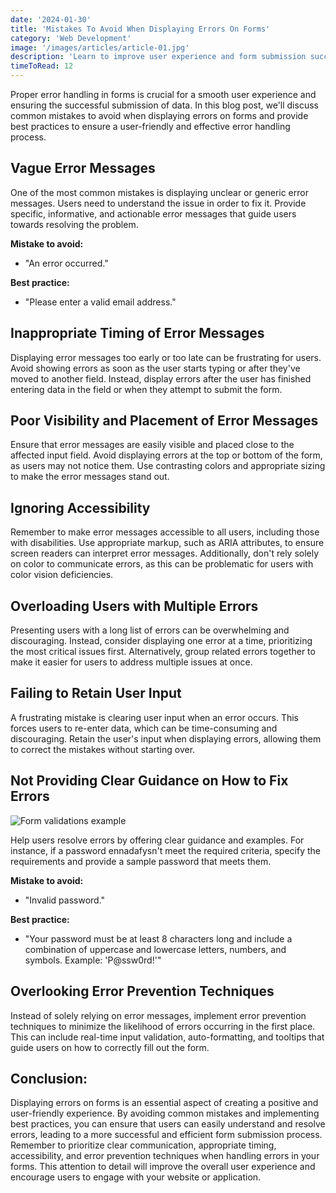 ```yaml
---
date: '2024-01-30'
title: 'Mistakes To Avoid When Displaying Errors On Forms'
category: 'Web Development'
image: '/images/articles/article-01.jpg'
description: 'Learn to improve user experience and form submission success by avoiding common mistakes and implementing best practices for displaying error messages on forms.'
timeToRead: 12
---
```


Proper error handling in forms is crucial for a smooth user experience and ensuring the successful submission of data. In this blog post, we'll discuss common mistakes to avoid when displaying errors on forms and provide best practices to ensure a user-friendly and effective error handling process.

## Vague Error Messages

One of the most common mistakes is displaying unclear or generic error messages. Users need to understand the issue in order to fix it. Provide specific, informative, and actionable error messages that guide users towards resolving the problem.

**Mistake to avoid:**

- "An error occurred."

**Best practice:**

- "Please enter a valid email address."

## Inappropriate Timing of Error Messages

Displaying error messages too early or too late can be frustrating for users. Avoid showing errors as soon as the user starts typing or after they've moved to another field. Instead, display errors after the user has finished entering data in the field or when they attempt to submit the form.

## Poor Visibility and Placement of Error Messages

Ensure that error messages are easily visible and placed close to the affected input field. Avoid displaying errors at the top or bottom of the form, as users may not notice them. Use contrasting colors and appropriate sizing to make the error messages stand out.

## Ignoring Accessibility

Remember to make error messages accessible to all users, including those with disabilities. Use appropriate markup, such as ARIA attributes, to ensure screen readers can interpret error messages. Additionally, don't rely solely on color to communicate errors, as this can be problematic for users with color vision deficiencies.

## Overloading Users with Multiple Errors

Presenting users with a long list of errors can be overwhelming and discouraging. Instead, consider displaying one error at a time, prioritizing the most critical issues first. Alternatively, group related errors together to make it easier for users to address multiple issues at once.

## Failing to Retain User Input

A frustrating mistake is clearing user input when an error occurs. This forces users to re-enter data, which can be time-consuming and discouraging. Retain the user's input when displaying errors, allowing them to correct the mistakes without starting over.

## Not Providing Clear Guidance on How to Fix Errors

<Image
  src="/images/articles/form-validations.jpg"
  width={672}
  height={638}
  alt="Form validations example"
  caption="Image by Smashing Magazine"
/>

Help users resolve errors by offering clear guidance and examples. For instance, if a password ennadafysn't meet the required criteria, specify the requirements and provide a sample password that meets them.

**Mistake to avoid:**

- "Invalid password."

**Best practice:**

- "Your password must be at least 8 characters long and include a combination of uppercase and lowercase letters, numbers, and symbols. Example: 'P@ssw0rd!'"

## Overlooking Error Prevention Techniques

Instead of solely relying on error messages, implement error prevention techniques to minimize the likelihood of errors occurring in the first place. This can include real-time input validation, auto-formatting, and tooltips that guide users on how to correctly fill out the form.

## Conclusion:

Displaying errors on forms is an essential aspect of creating a positive and user-friendly experience. By avoiding common mistakes and implementing best practices, you can ensure that users can easily understand and resolve errors, leading to a more successful and efficient form submission process. Remember to prioritize clear communication, appropriate timing, accessibility, and error prevention techniques when handling errors in your forms. This attention to detail will improve the overall user experience and encourage users to engage with your website or application.
